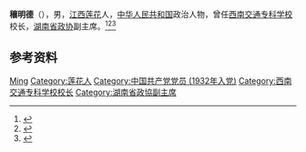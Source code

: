 '''穰明德'''（{{bd|1912年||2000年|5月20日}}），男，[[江西|江西]][[莲花县|莲花]]人，[[中华人民共和国|中华人民共和国]]政治人物，曾任[[西南交通专科学校|西南交通专科学校]]校长，[[湖南省政协|湖南省政协]]副主席。<ref>{{Cite book|title=湖南大辞典|author=禹舜主编; 朱益民, 姚洪波, 易延绶等副主编|publisher=新华出版社|year=1995|isbn=|location=北京|pages=}}</ref><ref>{{Cite book|title=湖南百科全书|author=禹舜主编; 洪期钧副主编|publisher=岳麓书社|year=1999|isbn=|location=长沙|pages=}}</ref><ref>{{Cite web|title=穰明德：行走在世界屋脊 筑路于雪域高原|url=http://zizhan.mot.gov.cn/zhuantizhuanlan/gonglujiaotong/chuanqingzanggonglu/renwu/201410/t20141010_1702733.html|accessdate=2020-07-11|work=中国交通报}}</ref>

== 参考资料 ==
{{reflist}}

{{中国人物小作品}}

{{Authority control}}
{{DEFAULTSORT:}}
[[Category:穰姓|Ming]]
[[Category:莲花人|Category:莲花人]]
[[Category:中国共产党党员_(1932年入党)|Category:中国共产党党员 (1932年入党)]]
[[Category:西南交通专科学校校长|Category:西南交通专科学校校长]]
[[Category:湖南省政協副主席|Category:湖南省政協副主席]]